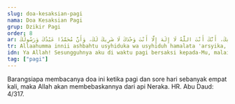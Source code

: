 ```yaml
---
slug: doa-kesaksian-pagi
nama: Doa Kesaksian Pagi
grup: Dzikir Pagi
order: 8
ar: اللَّهُمَّ إِنِّي أَصْبَحْتُ أُشْهِدُكَ وَأُشْهِدُ حَمَلَةَ عَرْشِكَ، وَمَلَائِكَتَكَ وَجَمِيعَ خَلْقِكَ، أَنَّكَ أَنْتَ اللَّهُ لَا إِلَهَ إِلَّا أَنْتَ وَحْدَكَ لَا شَرِيكَ لَكَ، وَأَنَّ مُحَمَّدًا عَبْدُكَ وَرَسُولُكَ.
tr: Allaahumma innii ashbahtu usyhiduka wa usyhiduh hamalata 'arsyika, wa malaa'ikataka wa jamii'a khalqika, annaka antallaahu laa ilaaha illaa anta wahdaka laa syariika laka, wa anna muhammadan 'abduka wa rasuuluk.
idn: Ya Allah! Sesungguhnya aku di waktu pagi bersaksi kepada-Mu, malaikat yang memikul arasy-Mu, malaikat-malaikat dan seluruh makhluk-Mu, bahwa sesungguhnya Engkau adalah Allah, tiada Tuhan yang berhak disembah kecuali Engkau Yang Maha Esa, tiada sekutu bagi-Mu dan sesungguhnya Muhammad adalah hamba dan utusan-Mu. (Dibaca 4x)
tag: ["pagi"]
---
```


Barangsiapa membacanya doa ini ketika pagi dan sore hari sebanyak empat kali, maka Allah akan membebaskannya dari api Neraka. HR. Abu Daud: 4/317.
